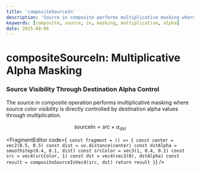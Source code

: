 ```yaml
---
title: 'compositeSourceIn'
description: 'Source in composite performs multiplicative masking where source color visibility is controlled by destination alpha values'
keywords: [composite, source, in, masking, multiplicative, alpha]
date: 2025-08-06
---
```



# compositeSourceIn: Multiplicative Alpha Masking

### Source Visibility Through Destination Alpha Control

The source in composite operation performs multiplicative masking where source color visibility is directly controlled by destination alpha values through multiplication.

$$
\text{sourceIn} = src \times \alpha_{dst}
$$

<FragmentEditor
        code={`
const fragment = () => {
        const center = vec2(0.5, 0.5)
        const dist = uv.distance(center)
        const dstAlpha = smoothstep(0.4, 0.1, dist)
        const srcColor = vec3(1, 0.4, 0.1)
        const src = vec4(srcColor, 1)
        const dst = vec4(vec3(0), dstAlpha)
        const result = compositeSourceInVec4(src, dst)
        return result
}`}
/>
